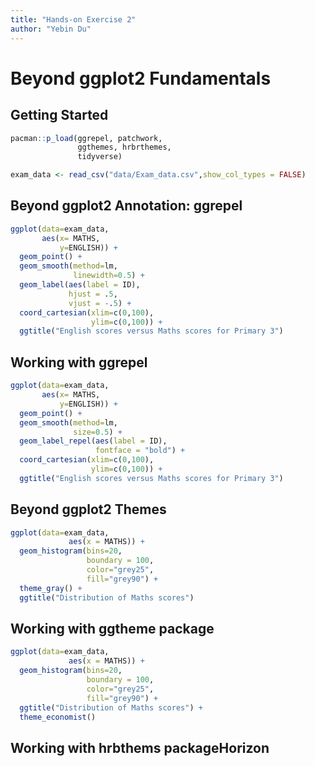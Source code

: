 ```yaml
---
title: "Hands-on Exercise 2"
author: "Yebin Du"
---
```



# Beyond ggplot2 Fundamentals

## Getting Started


```r
pacman::p_load(ggrepel, patchwork, 
               ggthemes, hrbrthemes,
               tidyverse)
```



```r
exam_data <- read_csv("data/Exam_data.csv",show_col_types = FALSE)
```

 

## Beyond ggplot2 Annotation: ggrepel

```r
ggplot(data=exam_data, 
       aes(x= MATHS, 
           y=ENGLISH)) +
  geom_point() +
  geom_smooth(method=lm, 
              linewidth=0.5) +  
  geom_label(aes(label = ID), 
             hjust = .5, 
             vjust = -.5) +
  coord_cartesian(xlim=c(0,100),
                  ylim=c(0,100)) +
  ggtitle("English scores versus Maths scores for Primary 3")
```

 
## Working with ggrepel

```r
ggplot(data=exam_data, 
       aes(x= MATHS, 
           y=ENGLISH)) +
  geom_point() +
  geom_smooth(method=lm, 
              size=0.5) +  
  geom_label_repel(aes(label = ID), 
                   fontface = "bold") +
  coord_cartesian(xlim=c(0,100),
                  ylim=c(0,100)) +
  ggtitle("English scores versus Maths scores for Primary 3")
```

 
## Beyond ggplot2 Themes

```r
ggplot(data=exam_data, 
             aes(x = MATHS)) +
  geom_histogram(bins=20, 
                 boundary = 100,
                 color="grey25", 
                 fill="grey90") +
  theme_gray() +
  ggtitle("Distribution of Maths scores") 
```

 
## Working with ggtheme package

```r
ggplot(data=exam_data, 
             aes(x = MATHS)) +
  geom_histogram(bins=20, 
                 boundary = 100,
                 color="grey25", 
                 fill="grey90") +
  ggtitle("Distribution of Maths scores") +
  theme_economist()
```

 
## Working with hrbthems packageHorizon

```r

```

 
 

```r

```

 
 

```r

```

 
 

```r

```

 
 

```r

```

 
 

```r

```

 
 

```r

```

 
 

```r

```

 
 

```r

```

 
 

```r

```

 
 

```r

```

 
 

```r

```

 
 

```r

```

 
 

```r

```

 
 

```r

```

 
 

```r

```

 
 

```r

```

 
 

```r

```

 
 

```r

```

 
 

```r

```

 
 

```r

```

 
 

```r

```

 
 

```r

```

 
 

```r

```

 
 

```r

```

 
 

```r

```

 
 

```r

```

 
 

```r

```

 
 

```r

```

 
 

```r

```

 
 

```r

```

 
 

```r

```

 
 

```r

```

 
 

```r

```

 
 

```r

```

 
 
 
 